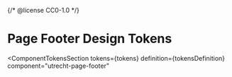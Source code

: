 {/* @license CC0-1.0 */}


<Meta id="web-component-page-footer" title="Web Component/Page Footer/Design Tokens" />

# Page Footer Design Tokens

<ComponentTokensSection
  tokens={tokens}
  definition={tokensDefinition}
  component="utrecht-page-footer"
></ComponentTokensSection>
